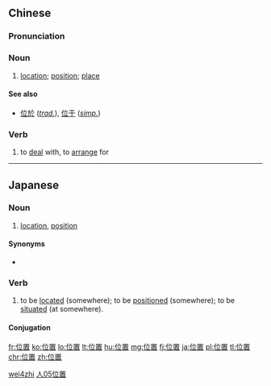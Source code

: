 ==Chinese==
{{zh-hanzi-box|[[位]][[置]]}}

===Pronunciation===
{{zh-pron
|m=wèizhi
|cat=noun
}}

===Noun===
{{zh-noun}}

# [[location]]; [[position]]; [[place]]

====See also====
* [[位於]] (''[[Traditional Chinese|trad.]]''), [[位于]] (''[[Simplified Chinese|simp.]]'')

===Verb===
{{zh-verb}}
# to [[deal]] with, to [[arrange]] for

[[Category:Elementary Mandarin|wei4zhi]]
[[Category:Elementary Mandarin|人05位置]]

----

==Japanese==
{{ja-kanjitab|い|ち|yomi=on}}

===Noun===
{{ja-noun|いち}}

# [[location]], [[position]]
#: {{ja-usex|現在'''位置'''|げんざい'''いち'''|You are here (as used on maps)}}
{{attention|ja|please correct if "ja-usex" is incorrect for this example.}}
====Synonyms====
* {{ja-r|場所|ばしょ}}

===Verb===
{{ja-verb-suru|いち}}
# to be [[located]] (somewhere); to be [[positioned]] (somewhere); to be [[situated]] (at somewhere).
#: {{ja-usex|宮崎県は九州地方の南東部に'''位置'''する県。|みやざき けん は きゅうしゅう ちほう の なんとうぶ に '''いち''' する けん。|Miyazaki prefecture '''is situated''' in the south-east part of the Kyūshū region.}}

====Conjugation====
{{ja-suru|いち}}

[[fr:位置]]
[[ko:位置]]
[[lo:位置]]
[[lt:位置]]
[[hu:位置]]
[[mg:位置]]
[[fj:位置]]
[[ja:位置]]
[[pl:位置]]
[[tl:位置]]
[[chr:位置]]
[[zh:位置]]